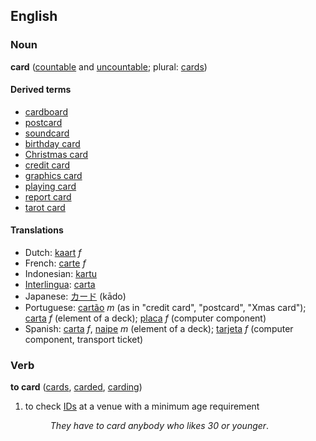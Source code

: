 ==English==
=== Noun ===
'''card''' ([[countable]] and [[uncountable]]; plural: [[cards]])

====Derived terms====
*[[cardboard]]
*[[postcard]]
*[[soundcard]]
*[[birthday card]]
*[[Christmas card]]
*[[credit card]]
*[[graphics card]]
*[[playing card]]
*[[report card]]
*[[tarot card]]<!-- capitalised? -->

==== Translations ====
*Dutch: [[kaart]] ''f''
*French: [[carte]] ''f''
*Indonesian: [[kartu]]
*[[Interlingua]]: [[carta]]
*Japanese: [[カード]] (kādo)
*Portuguese: [[cartão]] ''m'' (as in "credit card", "postcard", "Xmas card"); [[carta]] ''f'' (element of a deck); [[placa]] ''f'' (computer component)
*Spanish: [[carta]] ''f'', [[naipe]] ''m'' (element of a deck); [[tarjeta]] ''f'' (computer component, transport ticket)

===Verb===
'''to card''' ([[cards]], [[carded]], [[carding]])

# to check [[ID]]s at a venue with a minimum age requirement
#:''They have to card anybody who likes 30 or younger''.